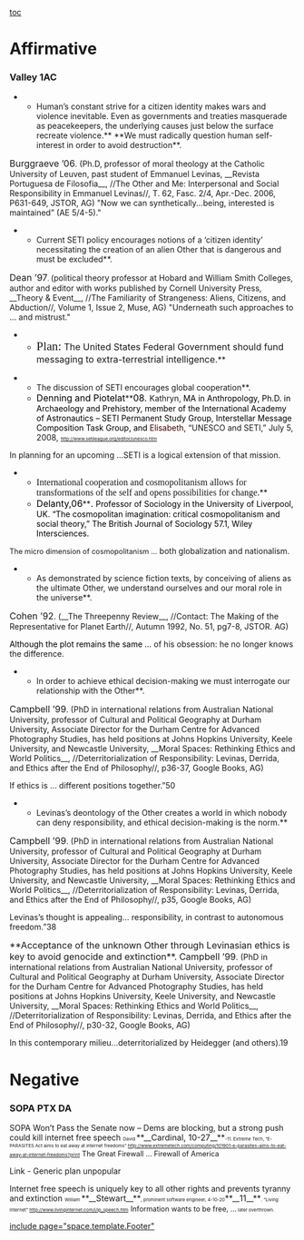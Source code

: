 [[toc]]
=Affirmative= 
===Valley 1AC=== 

**Human’s constant strive for a citizen identity makes wars and violence inevitable. Even as governments and treaties masquerade as peacekeepers, the underlying causes just below the surface recreate violence.** **We must radically question human self-interest in order to avoid destruction**.
<span style="font-size: 12pt;">Burggraeve ’06</span>. (Ph.D, professor of moral theology at the Catholic University of Leuven, past student of Emmanuel Levinas, __Revista Portuguesa de Filosofia__, //The Other and Me: Interpersonal and Social Responsibility in Emmanuel Levinas//, T. 62, Fasc. 2/4, Apr.-Dec. 2006, P631-649, JSTOR, AG)
"Now we can synthetically...being, interested is maintained” (AE 5/4-5)."

**Current SETI policy encourages notions of a ‘citizen identity’ necessitating the creation of an alien Other that is dangerous and must be excluded**.
<span style="font-size: 12pt;">Dean ’97</span><span style="font-size: 8pt;">. </span>(political theory professor at Hobard and William Smith Colleges, author and editor with works published by Cornell University Press, __Theory & Event__, //The Familiarity of Strangeness: Aliens, Citizens, and Abduction//, Volume 1, Issue 2, Muse, AG)
"Underneath such approaches to ...<span class="underline"> and mistrust."</span>
**<span style="font-family: 'Times New Roman',serif; font-size: 16pt;">Plan:</span><span style="font-size: 12pt;"> The United States Federal Government should fund messaging to extra-terrestrial intelligence.</span>**



**The discussion of SETI encourages global cooperation**.
**<span style="color: black; font-size: 12pt;">Denning and Piotelat</span>**<span style="color: black; font-size: 12pt;">08</span><span style="font-size: 12pt;">. </span>Kathryn, <span style="color: black;">MA in Anthropology, Ph.D. in Archaeology and Prehistory, member of the International Academy of Astronautics – SETI Permanent Study Group, Interstellar Message Composition Task Group, and </span><span style="color: #400000;">Elisabeth, “</span>UNESCO and SETI,” July 5, 2008, <span style="font-size: 6pt;">http://www.setileague.org/editor/unesco.htm</span>
In planning for an upcoming ...SETI is a logical extension of that mission.

**<span style="font-family: 'Times New Roman',serif; font-size: 12pt;">International cooperation and cosmopolitanism allows for transformations of the self and opens possibilities for change.</span>**
**<span style="color: black; font-size: 12pt;">Delanty,06</span>**<span style="color: black; font-size: 12pt;">. </span><span style="color: black;">Professor of Sociology in the University of Liverpool, UK. “The cosmopolitan imagination: critical cosmopolitanism and social theory,” The British Journal of Sociology 57.1, Wiley Intersciences.</span>

<span style="font-size: 9.5pt;">The micro dimension of cosmopolitanism ...</span> both globalization and nationalism.


**As demonstrated by science fiction texts, by conceiving of aliens as the ultimate Other, we understand ourselves and our moral role in the universe**.
<span style="font-size: 12pt;">Cohen ’92</span>. (__The Threepenny Review__, //Contact: The Making of the Representative for Planet Earth//, Autumn 1992, No. 51, pg7-8, JSTOR. AG)

<span style="color: black;">Although the plot remains the same ...</span> of his obsession: he no longer knows the difference.

**In order to achieve ethical decision-making we must interrogate our relationship with the Other**.
<span style="font-size: 12pt;">Campbell ’99</span>. (PhD in international relations from Australian National University, professor of Cultural and Political Geography at Durham University, Associate Director for the Durham Centre for Advanced Photography Studies, has held positions at Johns Hopkins University, Keele University, and Newcastle University, __Moral Spaces: Rethinking Ethics and World Politics__, //Deterritorialization of Responsibility: Levinas, Derrida, and Ethics after the End of Philosophy//, p36-37, Google Books, AG)

If ethics is ... different positions together.”50

**Levinas’s deontology of the Other creates a world in which nobody can deny responsibility, and ethical decision-making is the norm.**
<span style="font-size: 12pt;">Campbell ’99</span>. (PhD in international relations from Australian National University, professor of Cultural and Political Geography at Durham University, Associate Director for the Durham Centre for Advanced Photography Studies, has held positions at Johns Hopkins University, Keele University, and Newcastle University, __Moral Spaces: Rethinking Ethics and World Politics__, //Deterritorialization of Responsibility: Levinas, Derrida, and Ethics after the End of Philosophy//, p35, Google Books, AG)

Levinas’s thought is appealing... responsibility, in contrast to autonomous freedom.”38

<span style="font-size: 12pt;">**Acceptance of the unknown Other through Levinasian ethics is key to avoid genocide and extinction**.</span>
<span style="font-size: 12pt;">Campbell ’99</span>. (PhD in international relations from Australian National University, professor of Cultural and Political Geography at Durham University, Associate Director for the Durham Centre for Advanced Photography Studies, has held positions at Johns Hopkins University, Keele University, and Newcastle University, __Moral Spaces: Rethinking Ethics and World Politics__, //Deterritorialization of Responsibility: Levinas, Derrida, and Ethics after the End of Philosophy//, p30-32, Google Books, AG)

In this contemporary milieu...deterritorialized by Heidegger (and others).19



=Negative= 


===SOPA PTX DA=== 

SOPA Won’t Pass the Senate now – Dems are blocking, but a strong push could kill internet free speech
<span style="font-size: 6pt;">David </span>**__<span style="font-size: 11pt;">Cardinal, 10-27</span>__**<span style="font-size: 6pt;">-11. Extreme Tech, “E-PARASITES Act aims to eat away at internet freedoms” http://www.extremetech.com/computing/101901-e-parasites-aims-to-eat-away-at-internet-freedoms?print</span>
<span style="font-size: 9.5pt;">The Great Firewall ... Firewall of America</span>


Link - Generic plan unpopular


Internet free speech is uniquely key to all other rights and prevents tyranny and extinction
<span style="font-size: 6pt;">William </span>**__<span style="font-size: 11pt;">Stewart</span>__**<span style="font-size: 6pt;">, prominent software engineer, 4-10-20</span>**__<span style="font-size: 11pt;">11</span>__**<span style="font-size: 6pt;">. “Living Internet” http://www.livinginternet.com/i/ip_speech.htm</span>
<span style="font-size: 9.5pt;">Information wants to be free, ...</span><span style="font-size: 6pt;"> later overthrown.</span>

[[include page="space.template.Footer"]]